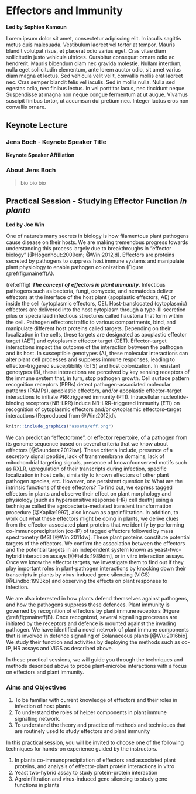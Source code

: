 # Effectors and Immunity {-}

**Led by Sophien Kamoun**

Lorem ipsum dolor sit amet, consectetur adipiscing elit. In iaculis sagittis metus quis malesuada. Vestibulum laoreet vel tortor at tempor. Mauris blandit volutpat risus, et placerat odio varius eget. Cras vitae diam sollicitudin justo vehicula ultrices. Curabitur consequat ornare odio ac hendrerit. Mauris bibendum diam nec gravida molestie. Nullam interdum, nulla eget sollicitudin elementum, ante lorem auctor odio, sit amet varius diam magna et lectus. Sed vehicula velit velit, convallis mollis erat laoreet nec. Cras semper blandit felis vel iaculis. Sed in mollis nulla. Nulla sed egestas odio, nec finibus lectus. In vel porttitor lacus, nec tincidunt neque. Suspendisse at magna non neque congue fermentum at ut augue. Vivamus suscipit finibus tortor, ut accumsan dui pretium nec. Integer luctus eros non convallis ornare.

## Keynote Lecture {-}

### Jens Boch - Keynote Speaker Title {-}
**Keynote Speaker Affiliation**

### About Jens Boch {-}

> bio bio bio

## Practical Session - Studying Effector Function _in planta_ {-}

**Led by Joe Win**

One of nature’s many secrets in biology is how filamentous plant pathogens cause disease on their hosts. We are making tremendous progress towards understanding  this process largely due to breakthroughs in “effector biology” [@Hogenhout:2009em; @Win:2012jd]. Effectors are proteins secreted by pathogens to suppress host immune systems and manipulate plant physiology to enable pathogen colonization (Figure \@ref(fig:maineff)A).


(ref:efffig) ***The concept of effectors in plant immunity***. Infectious pathogens such as bacteria, fungi, oomycete, and nematodes deliver effectors at the interface of the host plant (apoplastic effectors, AE) or inside the cell (cytoplasmic effectors, CE). Host-translocated (cytoplasmic) effectors are delivered into the host cytoplasm through a type-III secretion pilus or specialized infectious structures called haustoria that form within the cell. Pathogen effectors traffic to various compartments, bind, and manipulate different host proteins called targets. Depending on their localization in the cells, these targets are designated as apoplastic effector target (AET) and cytoplasmic effector target (CET). Effector–target interactions impact the outcome of the interaction between the pathogen and its host. In susceptible genotypes (A), these molecular interactions can alter plant cell processes and suppress immune responses, leading to effector-triggered susceptibility (ETS) and host colonization. In resistant genotypes (B), these interactions are perceived by key sensing receptors of the immune system that, in turn, stop pathogen growth. Cell surface pattern recognition receptors (PRRs) detect pathogen-associated molecular patterns (PAMPs), apoplastic effectors, and/or apoplastic effector–target interactions to initiate PRRtriggered immunity (PTI). Intracellular nucleotide-binding receptors (NB-LRR) induce NB-LRR-triggered immunity (ETI) on recognition of cytoplasmic effectors and/or cytoplasmic effectors–target interactions (Reproduced from @Win:2012jd).

```r
knitr::include_graphics("assets/eff.png")
```

We can predict an “effectorome”, or effector repertoire, of a pathogen from its genome sequence based on several criteria that we know about effectors [@Saunders:2012bw]. These criteria include,  presence of a secretory signal peptide, lack of transmembrane domains, lack of mitochondrial targeting signals, presence of known/conserved motifs such as RXLR, upregulation of their transcripts during infection, specific localization in host cells, similarity to known effectors of other plant pathogen species, etc. However, one persistent question is: What are the intrinsic functions of these effectors? To find out, we express tagged effectors in plants and observe their effect on plant morphology and physiology [such as hypersensitive response (HR) cell death] using a technique called the agrobacteria-mediated transient transformation procedure [@Kapila:1997], also known as agroinfiltration. In addition, to work out what these effectors might be doing in plants, we derive clues from the effector-associated plant proteins that we identify by performing co-immunoprecipitation (co-IP) of tagged effectors followed by mass spectrometry (MS) [@Win:2011dw]. These plant proteins constitute potential targets of the effectors. We confirm the association between the effectors and the potential targets in an independent system known as yeast-two-hybrid interaction assays [@Fields:1989dm], or in vitro interaction assays. Once we know the effector targets, we investigate them to find out if they play important roles in plant-pathogen interactions by knocking down their transcripts in plants by virus-induced gene silencing (VIGS) [@Lindbo:1993kp] and observing the effects on plant responses to infection. 

We are also interested in how plants defend themselves against pathogens, and how the pathogens suppress these defences. Plant immunity is governed by recognition of effectors by plant immune receptors (Figure \@ref(fig:maineff)B). Once recognized, several signalling processes are initiated by the receptors and defence is mounted against the invading pathogen. We have identified a novel network of plant immune components that is involved in defence signalling of Solanaceous plants [@Wu:2016bio]. We study their function and activities by deploying the methods such as co-IP, HR assays and VIGS as described above.

In these practical sessions, we will guide you through the techniques and methods described above to probe plant-microbe interactions with a focus on effectors and plant immunity.

### Aims and Objectives {-}

  1. To be familiar with current knowledge of effectors and their roles in infection of host plants.
  2. To understand the roles of helper components in plant immune signalling network.
  3. To understand the theory and practice of methods and techniques that are routinely used to study effectors and plant immunity

In this practical session, you will be invited to choose one of the following techniques for hands-on experience guided by the instructors.

  1. In planta co-immunoprecipitation of effectors and associated plant proteins, and analysis of effector-plant protein interactions in vitro
  2. Yeast two-hybrid assay to study protein-protein interaction
  3. Agroinfiltration and virus-induced gene silencing to study gene functions in plants
